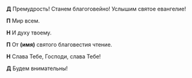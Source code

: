 **Д** Премудрость! Станем благоговейно! Услышим святое евангелие!

**П** Мир всем.

**Н** И духу твоему.

**П** От **(имя)** святого благовестия чтение.

**Н** Слава Тебе, Господи, слава Тебе!

**Д** Будем внимательны!
